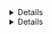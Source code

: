<Details 
title="Make sure you can connect to Teleport" 
scope={["oss", "enterprise"]} 
scopeOnly={true}
opened={true}
>

Verify that your Teleport client is connected by running the following on your
Auth Service host:

```code
$ tctl status
# Cluster  tele.example.com
# Version  (=teleport.version=)
# CA pin   sha256:sha-hash-here
```
</Details>
<Details 
title="Make sure you can connect to Teleport" 
scope={["cloud"]}
scopeOnly={true}
opened={true}
>

To connect to Teleport, log in to your cluster using `tsh`, then use `tctl` remotely:

```code
$ tsh login --proxy=myinstance.teleport.sh --user=email@example.com
$ tctl status
# Cluster  myinstance.teleport.sh
# Version  (=teleport.version=)
# CA pin   sha256:sha-hash-here
```
Make sure that you are using the Enterprise edition of `tctl`.
</Details>
